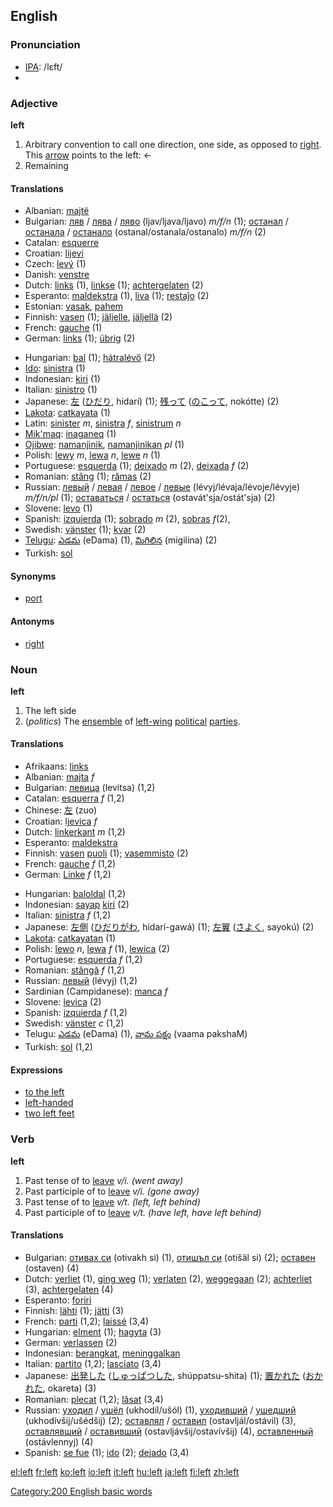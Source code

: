 ==English==

{{rank|ever|saw|things|158|left|part|off|took}}

===Pronunciation===
*[[w:IPA|IPA]]: /lεft/
*{{audio|en-us-left.ogg|Audio (US)}}

===Adjective===
'''left'''

# Arbitrary convention to call one direction, one side, as opposed to [[right]]. This [[arrow]] points to the left: &larr;
# Remaining

====Translations====
{{top}}
*Albanian: [[majtë]]
*Bulgarian: [[ляв]] / [[лява]] / [[ляво]] (ljav/ljava/ljavo) ''m/f/n'' (1); [[останал]] / [[останала]] / [[останало]] (ostanal/ostanala/ostanalo) ''m/f/n'' (2)
*Catalan: [[esquerre]]
*Croatian: [[lijevi]]
*Czech: [[levý]] (1)
*Danish: [[venstre]]
*Dutch: [[links]] (1), [[linkse]] (1); [[achtergelaten]] (2)
*Esperanto: [[maldekstra]] (1), [[liva]] (1); [[restaĵo]] (2)
*Estonian: [[vasak]], [[pahem]]
*Finnish: [[vasen]] (1); [[jäljelle]], [[jäljellä]] (2)
*French: [[gauche]] (1)
*German: [[links]] (1); [[übrig]] (2)
{{mid}}
*Hungarian: [[bal]] (1); [[hátralévő]] (2)
*[[Ido]]: [[sinistra]] (1)
*Indonesian: [[kiri]] (1)
*Italian: [[sinistro]] (1)
*Japanese: [[左]] ([[ひだり]], hidarí) (1); [[残って]] ([[のこって]], nokótte) (2)
*[[Lakota]]: [[catkayata]] (1)
*Latin: [[sinister]] ''m'', [[sinistra]] ''f'', [[sinistrum]] ''n''
*[[Mik'maq]]: [[inaganeq]] (1)
*[[Ojibwe]]: [[namanjinik]], [[namanjinikan]] ''pl'' (1)
*Polish: [[lewy]] ''m'', [[lewa]] ''n'', [[lewe]] ''n'' (1)
*Portuguese: [[esquerda]] (1); [[deixado]] ''m'' (2), [[deixada]] ''f'' (2)
*Romanian: [[stâng]] (1); [[rămas]] (2)
*Russian: [[левый]] / [[левая]] / [[левое]] / [[левые]] (lévyj/lévaja/lévoje/lévyje) ''m/f/n/pl'' (1); [[оставаться]] / [[остаться]] (ostavát'sja/ostát'sja) (2)
*Slovene: [[levo]] (1)
*Spanish: [[izquierda]] (1); [[sobrado]] ''m'' (2), [[sobras]] ''f''(2), 
*Swedish: [[vänster]] (1); [[kvar]] (2)
*[[Telugu]]: [[ఎడమ]] (eDama) (1), [[మిగిలిన]] (migilina) (2)
*Turkish: [[sol]]
{{bottom}}

====Synonyms====
*[[port]]

====Antonyms====
*[[right]]

===Noun===
'''left'''

# The left side
# (''politics'') The [[ensemble]] of [[left-wing]] [[political]] [[party|parties]].

====Translations====
{{top}}
*Afrikaans: [[links]]
*Albanian: [[majta]] ''f''
*Bulgarian: [[левица]] (levitsa) (1,2)
*Catalan: [[esquerra]] ''f'' (1,2)
*Chinese: [[左]] (zuo)
*Croatian: [[ljevica]] ''f''
*Dutch: [[linkerkant]] ''m'' (1,2)
*Esperanto: [[maldekstra]]
*Finnish: [[vasen]] [[puoli]] (1); [[vasemmisto]] (2)
*French: [[gauche]] ''f'' (1,2)
*German: [[Linke]] ''f'' (1,2)
{{mid}}
*Hungarian: [[bal]][[oldal]] (1,2)
*Indonesian: [[sayap]] [[kiri]] (2)
*Italian: [[sinistra]] ''f'' (1,2)
*Japanese: [[左側]] ([[ひだりがわ]], hidarí-gawá) (1); [[左翼]] ([[さよく]], sayokú) (2)
*[[Lakota]]: [[catkayatan]] (1)
*Polish: [[lewo]] ''n'', [[lewa]] ''f'' (1), [[lewica]] (2)
*Portuguese: [[esquerda]] ''f'' (1,2)
*Romanian: [[stângă]] ''f'' (1,2)
*Russian: [[левый]] (lévyj) (1,2)
*Sardinian (Campidanese): [[manca]] ''f''
*Slovene: [[levica]] (2)
*Spanish: [[izquierda]] ''f'' (1,2)
*Swedish: [[vänster]] ''c'' (1,2)
*Telugu: [[ఎడమ]] (eDama) (1), [[వామ పక్షం]] (vaama pakshaM)
*Turkish: [[sol]] (1,2)
{{bottom}}

====Expressions====
*[[to the left]]
*[[left-handed]]
*[[two left feet]]

===Verb===
'''left'''

#Past tense of to [[leave]] ''v/i. (went away)''
#Past participle of to [[leave]] ''v/i. (gone away)''
#Past tense of to [[leave]] ''v/t. (left, left behind)''
#Past participle of to [[leave]] ''v/t. (have left, have left behind)''

====Translations====
*Bulgarian: [[отивам|отивах си]] (otivakh si) (1), [[отида|отишъл си]] (otišäl si) (2); [[оставям|оставен]] (ostaven) (4)
*Dutch: [[verliet]] (1), [[ging weg]] (1); [[verlaten]] (2), [[weggegaan]] (2); [[achterliet]] (3), [[achtergelaten]] (4)
*Esperanto: [[foriri]]
*Finnish: [[lähteä|lähti]] (1); [[jättää|jätti]] (3)
*French: [[parti]] (1,2); [[laissé]] (3,4)
*Hungarian: [[elmenni|elment]] (1); [[hagyni|hagyta]] (3)
*German: [[verlassen]] (2)
*Indonesian: [[angkat|berangkat]], [[tinggal|meninggalkan]]
*Italian: [[partito]] (1,2); [[lasciato]] (3,4)
*Japanese: [[出発]]した ([[しゅっぱつ]]した, shúppatsu-shita) (1); [[置く|置かれた]] ([[おかれた]], okareta) (3)
*Romanian: [[plecat]] (1,2); [[lăsat]] (3,4)
*Russian: [[уходить|уходил]] / [[уйти|ушёл]] (ukhodíl/ušól) (1), [[уходить|уходивший]] / [[уйти|ушедший]] (ukhodívšij/ušédšij) (2); [[оставлять|оставлял]] / [[оставить|оставил]] (ostavljál/ostávil) (3), [[оставлять|оставлявший]] / [[оставить|оставивший]] (ostavljávšij/ostavívšij) (4), [[оставить|оставленный]] (ostávlennyj) (4)
*Spanish: [[se fue]] (1); [[ido]] (2); [[dejado]] (3,4)

[[Category:200 English basic words]]

[[el:left]]
[[fr:left]]
[[ko:left]]
[[io:left]]
[[it:left]]
[[hu:left]]
[[ja:left]]
[[fi:left]]
[[zh:left]]